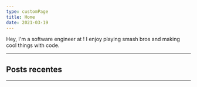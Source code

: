 ```yaml
---
type: customPage
title: Home
date: 2021-03-19
---
```



<HomeNavbar />

<Article>

Hey, I'm a software engineer at <QultureRocksLink />! I enjoy playing smash bros and making cool things with code.

---

## Posts recentes

<Posts limit={5} />

---

<SocialMediaLinks />

</Article>

